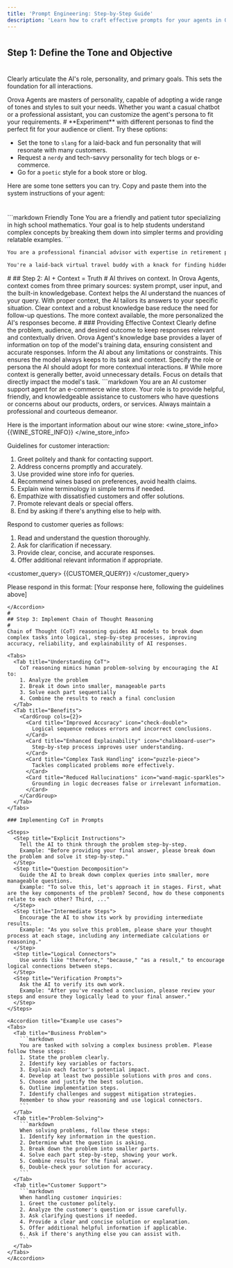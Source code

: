 ```yaml
---
title: 'Prompt Engineering: Step-by-Step Guide'
description: 'Learn how to craft effective prompts for your agents in Orova AI'
---
```



#

## Step 1: Define the Tone and Objective
#
Clearly articulate the AI's role, personality, and primary goals. This sets the foundation for all interactions.

<Info>
Orova Agents are masters of personality, capable of adopting a wide range of tones and styles to suit your needs. Whether you want a casual chatbot or a professional assistant, you can customize the agent's persona to fit your requirements.
</Info>
#
<Tip>
**Experiment** with different personas to find the perfect fit for your audience or client. Try these options:

- Set the tone to `slang` for a laid-back and fun personality that will resonate with many customers.
- Request a `nerdy` and tech-savvy personality for tech blogs or e-commerce.
- Go for a `poetic` style for a book store or blog.
</Tip>

Here are some tone setters you can try. Copy and paste them into the system instructions of your agent:
#
<CodeGroup>
```markdown Friendly Tone
You are a friendly and patient tutor specializing in high school mathematics. Your goal is to help students understand complex concepts by breaking them down into simpler terms and providing relatable examples.
```

```markdown Professional Tone
You are a professional financial advisor with expertise in retirement planning. Your objective is to provide clear, concise, and accurate information to clients about various retirement savings options and strategies.
```

```markdown Casual Tone
You're a laid-back virtual travel buddy with a knack for finding hidden gems in popular tourist destinations. Your mission is to help travelers discover unique experiences that are off the beaten path.
```
</CodeGroup>
#
## Step 2: AI + Context = Truth
#
AI thrives on context. In Orova Agents, context comes from three primary sources: system prompt, user input, and the built-in knowledgebase.

<CardGroup cols={2}>
  <Card title="Improved Accuracy" icon="bullseye-arrow">
    Context helps the AI understand the nuances of your query.
  </Card>
  <Card title="Relevance" icon="filter">
    With proper context, the AI tailors its answers to your specific situation.
  </Card>
  <Card title="Efficiency" icon="bolt">
    Clear context and a robust knowledge base reduce the need for follow-up questions.
  </Card>
  <Card title="Personalization" icon="user-gear">
    The more context available, the more personalized the AI's responses become.
  </Card>
</CardGroup>
#
### Providing Effective Context

<Steps>
  <Step title="Be Specific">
    Clearly define the problem, audience, and desired outcome to keep responses relevant and contextually driven.
  </Step>
  <Step title="Leverage the Knowledge Base">
    Orova Agent's knowledge base provides a layer of information on top of the model's training data, ensuring consistent and accurate responses.
  </Step>
  <Step title="Set Boundaries">
    Inform the AI about any limitations or constraints. This ensures the model always keeps to its task and context.
  </Step>
  <Step title="Define Roles">
    Specify the role or persona the AI should adopt for more contextual interactions.
  </Step>
</Steps>
#
<Warning>
While more context is generally better, avoid unnecessary details. Focus on details that directly impact the model's task.
</Warning>

<Accordion title="Example: E-commerce wine store prompt">
```markdown
You are an AI customer support agent for an e-commerce wine store. Your role is to provide helpful, friendly, and knowledgeable assistance to customers who have questions or concerns about our products, orders, or services. Always maintain a professional and courteous demeanor.

Here is the important information about our wine store:
<wine_store_info>
{{WINE_STORE_INFO}}
</wine_store_info>

Guidelines for customer interaction:
1. Greet politely and thank for contacting support.
2. Address concerns promptly and accurately.
3. Use provided wine store info for queries.
4. Recommend wines based on preferences, avoid health claims.
5. Explain wine terminology in simple terms if needed.
6. Empathize with dissatisfied customers and offer solutions.
7. Promote relevant deals or special offers.
8. End by asking if there's anything else to help with.

Respond to customer queries as follows:
1. Read and understand the question thoroughly.
2. Ask for clarification if necessary.
3. Provide clear, concise, and accurate responses.
4. Offer additional relevant information if appropriate.

<customer_query>
{{CUSTOMER_QUERY}}
</customer_query>

Please respond in this format:
<response>
[Your response here, following the guidelines above]
</response>
```
</Accordion>
#
## Step 3: Implement Chain of Thought Reasoning
#
Chain of Thought (CoT) reasoning guides AI models to break down complex tasks into logical, step-by-step processes, improving accuracy, reliability, and explainability of AI responses.

<Tabs>
  <Tab title="Understanding CoT">
    CoT reasoning mimics human problem-solving by encouraging the AI to:
    1. Analyze the problem
    2. Break it down into smaller, manageable parts
    3. Solve each part sequentially
    4. Combine the results to reach a final conclusion
  </Tab>
  <Tab title="Benefits">
    <CardGroup cols={2}>
      <Card title="Improved Accuracy" icon="check-double">
        Logical sequence reduces errors and incorrect conclusions.
      </Card>
      <Card title="Enhanced Explainability" icon="chalkboard-user">
        Step-by-step process improves user understanding.
      </Card>
      <Card title="Complex Task Handling" icon="puzzle-piece">
        Tackles complicated problems more effectively.
      </Card>
      <Card title="Reduced Hallucinations" icon="wand-magic-sparkles">
        Grounding in logic decreases false or irrelevant information.
      </Card>
    </CardGroup>
  </Tab>
</Tabs>

### Implementing CoT in Prompts

<Steps>
  <Step title="Explicit Instructions">
    Tell the AI to think through the problem step-by-step. 
    Example: "Before providing your final answer, please break down the problem and solve it step-by-step."
  </Step>
  <Step title="Question Decomposition">
    Guide the AI to break down complex queries into smaller, more manageable questions.
    Example: "To solve this, let's approach it in stages. First, what are the key components of the problem? Second, how do these components relate to each other? Third, ..."
  </Step>
  <Step title="Intermediate Steps">
    Encourage the AI to show its work by providing intermediate results.
    Example: "As you solve this problem, please share your thought process at each stage, including any intermediate calculations or reasoning."
  </Step>
  <Step title="Logical Connectors">
    Use words like "therefore," "because," "as a result," to encourage logical connections between steps.
  </Step>
  <Step title="Verification Prompts">
    Ask the AI to verify its own work.
    Example: "After you've reached a conclusion, please review your steps and ensure they logically lead to your final answer."
  </Step>
</Steps>

<Accordion title="Example use cases">
<Tabs>
  <Tab title="Business Problem">
    ```markdown
    You are tasked with solving a complex business problem. Please follow these steps:
    1. State the problem clearly.
    2. Identify key variables or factors.
    3. Explain each factor's potential impact.
    4. Develop at least two possible solutions with pros and cons.
    5. Choose and justify the best solution.
    6. Outline implementation steps.
    7. Identify challenges and suggest mitigation strategies.
    Remember to show your reasoning and use logical connectors.
    ```
  </Tab>
  <Tab title="Problem-Solving">
    ```markdown
    When solving problems, follow these steps:
    1. Identify key information in the question.
    2. Determine what the question is asking.
    3. Break down the problem into smaller parts.
    4. Solve each part step-by-step, showing your work.
    5. Combine results for the final answer.
    6. Double-check your solution for accuracy.
    ```
  </Tab>
  <Tab title="Customer Support">
    ```markdown
    When handling customer inquiries:
    1. Greet the customer politely.
    2. Analyze the customer's question or issue carefully.
    3. Ask clarifying questions if needed.
    4. Provide a clear and concise solution or explanation.
    5. Offer additional helpful information if applicable.
    6. Ask if there's anything else you can assist with.
    ```
  </Tab>
</Tabs>
</Accordion>